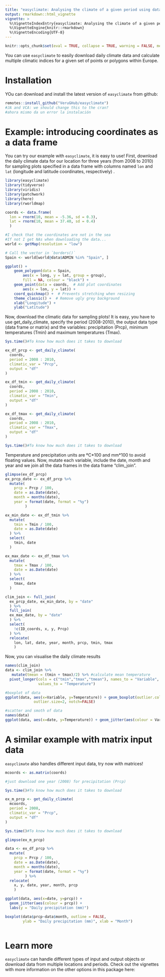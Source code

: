 ```yaml
---
title: "easyclimate: Analysing the climate of a given period using data frames"
output: rmarkdown::html_vignette
vignette: >
  %\VignetteIndexEntry{easyclimate: Analysing the climate of a given period using data frames}
  %\VignetteEngine{knitr::rmarkdown}
  %\VignetteEncoding{UTF-8}
---
```


```r
knitr::opts_chunk$set(eval = TRUE, collapse = TRUE, warning = FALSE, message = FALSE)
```

You can use `easyclimate` to easily download daily climate data and calculate multiple climatic indices for a given set of points or polygons within Europe.

# Installation

YOu can download and install the latest version of `easyclimate` from github:

```r
remotes::install_github("VeruGHub/easyclimate")
#JA and VCA: we should change this to the cran?
#ahora mismo da un error la instalación
```

# Example: introducing coordinates as a data frame

You can try our example with `easyclimate`, it is easy to use! First, download the daily climate data for our location for three years (from 2008 to 2010) for sampling plots specified in a data frame with  columns named `lon` and `lat` (longitude and latitude coordinates, respectively) .

```r
library(easyclimate)
library(tidyverse)
library(viridis)
library(patchwork)
library(here)
library(rworldmap)

coords <- data.frame(
  lon = rnorm(10, mean = -5.36, sd = 0.3), 
  lat = rnorm(10, mean = 37.40, sd = 0.4)
  )

#I check that the coordinates are not in the sea
#If not I get NAs when downloading the data...
world <- getMap(resolution = "low")

# Call the vector in `borders()`
Spain <- world[world@data$ADMIN %in% "Spain", ]

ggplot() +
	geom_polygon(data = Spain, 
		aes(x = long, y = lat, group = group),
		fill = NA, colour = "black") + 
	geom_point(data = coords,  # Add plot coordinates
		aes(x = lon, y = lat)) +
	coord_quickmap() +  # Prevents stretching when resizing
	theme_classic() +  # Remove ugly grey background
	xlab("Longitude") +
	ylab("Latitude")

```

Now, download the climatic data for sampling plots! It is easy, you have to use get_daily_climate, specify the period (2008-2010), the output data type (data frame or matrix) and the variables: precipitation (Prcp), minimum temperatures (Tmin) and maximum temperatures (Tmax).

```r
Sys.time()#To know how much does it takes to download

ex_df_prcp <- get_daily_climate(
  coords, 
  period = 2008 : 2010, 
  climatic_var = "Prcp",
  output = "df"
)

ex_df_tmin <- get_daily_climate(
  coords,
  period = 2008 : 2010,
  climatic_var = "Tmin",
  output = "df"
)

ex_df_tmax <- get_daily_climate(
  coords,
  period = 2008 : 2010,
  climatic_var = "Tmax",
  output = "df"
)

Sys.time()#To know how much does it takes to download
```

Temperature and precipitation units are ºC\*100 and mm\*100  to avoid floating values. Now, mutate each variable, include the date, month and year and we join all the data frames in the data frame "clim_join".

```r
glimpse(ex_df_prcp)
ex_prcp_date <- ex_df_prcp %>%
  mutate(
    prcp = Prcp / 100,
    date = as.Date(date),
    month = months(date),
    year = format(date, format = "%y")
         )

ex_min_date <- ex_df_tmin %>%
  mutate(
    tmin = Tmin / 100,
    date = as.Date(date)
  ) %>%
  select(
    tmin, date
  )

ex_max_date <- ex_df_tmax %>%
  mutate(
    tmax = Tmax / 100,
    date = as.Date(date)
  ) %>%
  select(
    tmax, date
  )

clim_join <- full_join(
  ex_prcp_date, ex_min_date, by = "date"
  ) %>%
  full_join(
  ex_max_date, by = "date"
  ) %>%
  select(
    !c(ID_coords, x, y, Prcp)
  ) %>%
  relocate(
    lon, lat, date, year, month, prcp, tmin, tmax
    )
```

Now, you can visualise the daily climate results
 
```r
names(clim_join)
data <- clim_join %>%
   mutate(tmean = (tmin + tmax)/2) %>% #calculate mean temperature
  pivot_longer(cols = c("tmin","tmax","tmean"), names_to = "Variable",
               values_to = "Temperature")

#boxplot of data
ggplot(data, aes(x=Variable, y=Temperature)) + geom_boxplot(outlier.colour="black", outlier.shape=16,
             outlier.size=2, notch=FALSE)

#scatter and smoth of data
names(data)
ggplot(data, aes(x=date, y=Temperature)) + geom_jitter(aes(colour = Variable)) 
```

# A similar example with matrix input data

`easyclimate` also handles different input data, try now with matrices!

```r


mcoords <- as.matrix(coords)

#just download one year (2008) for precipitation (Prcp)

Sys.time()#To know how much does it takes to download

ex_m_prcp <- get_daily_climate(
  mcoords, 
  period = 2008, 
  climatic_var = "Prcp",
  output = "df"
)

Sys.time()#To know how much does it takes to download

glimpse(ex_m_prcp)

data <- ex_df_prcp %>%
  mutate(
    prcp = Prcp / 100,
    date = as.Date(date),
    month = months(date),
    year = format(date, format = "%y")
         ) %>%
  relocate(
    x, y, date, year, month, prcp
    )

ggplot(data, aes(x=date, y=prcp)) + 
  geom_jitter(aes(colour = prcp)) +
  labs(y = "Daily precipitation (mm)")

boxplot(data$prcp~data$month, outline = FALSE,
        ylab = "Daily precipitation (mm)", xlab = "Month")
          
```

# Learn more

`easyclimate` can handle different types of input and output objects or download data from multiple locations and periods. Check out the vignettes with more information on the other options in this package here:
